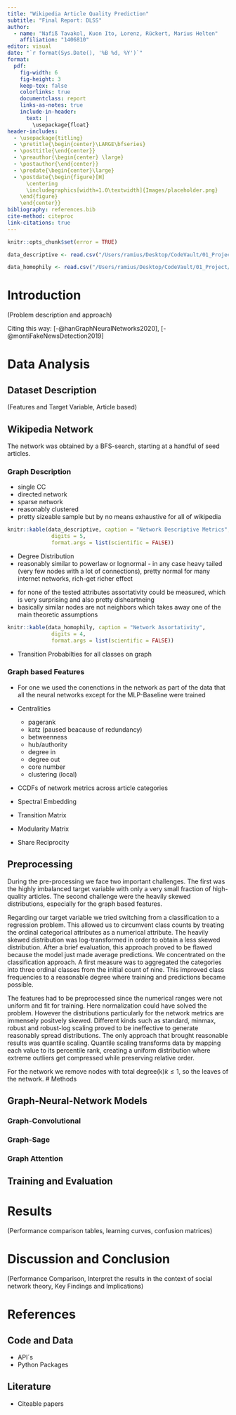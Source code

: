 ```yaml
---
title: "Wikipedia Article Quality Prediction"
subtitle: "Final Report: DLSS"
author: 
  - name: "Nafiß Tavakol, Kuon Ito, Lorenz, Rückert, Marius Helten"
    affiliation: "1406810"
editor: visual
date: "`r format(Sys.Date(), '%B %d, %Y')`" 
format:
  pdf:
    fig-width: 6
    fig-height: 3
    keep-tex: false  
    colorlinks: true
    documentclass: report
    links-as-notes: true
    include-in-header: 
      text: |
        \usepackage{float}
header-includes:
  - \usepackage{titling}  
  - \pretitle{\begin{center}\LARGE\bfseries} 
  - \posttitle{\end{center}}  
  - \preauthor{\begin{center} \large} 
  - \postauthor{\end{center}} 
  - \predate{\begin{center}\large} 
  - \postdate{\begin{figure}[H]
      \centering
      \includegraphics[width=1.0\textwidth]{Images/placeholder.png}
    \end{figure}
    \end{center}} 
bibliography: references.bib
cite-method: citeproc
link-citations: true
---
```


```r
knitr::opts_chunk$set(error = TRUE)
```

```r
data_descriptive <- read.csv("/Users/ramius/Desktop/CodeVault/01_Project/Uni/DLSS_DeepLearningforSocialScientists/Final_Project/DLSS-WAQP/2_FinalReport/Tables/Wiki_metrics.csv")

data_homophily <- read.csv("/Users/ramius/Desktop/CodeVault/01_Project/Uni/DLSS_DeepLearningforSocialScientists/Final_Project/DLSS-WAQP/2_FinalReport/Tables/Wiki_assortativity.csv")
```

# Introduction

(Problem description and approach)

Citing this way: [-@hanGraphNeuralNetworks2020], [-@montiFakeNewsDetection2019]

# Data Analysis

## Dataset Description

(Features and Target Variable, Article based)

## Wikipedia Network

The network was obtained by a BFS-search, starting at a handful of seed articles.

### Graph Description

-   single CC
-   directed network
-   sparse network
-   reasonably clustered
-   pretty sizeable sample but by no means exhaustive for all of wikipedia

```r
knitr::kable(data_descriptive, caption = "Network Descriptive Metrics", 
              digits = 5, 
              format.args = list(scientific = FALSE))
```

-   Degree Distribution
-   reasonably similar to powerlaw or lognormal - in any case heavy tailed (very few nodes with a lot of connections), pretty normal for many internet networks, rich-get richer effect

\begin{figure}[H]
    \centering
    \includegraphics[width=\textwidth, height=5cm, keepaspectratio]{Images/Degree_PowerLaw.png}
    \caption{Wikipedia Graph - Degree Distribution and Power Law Analysis}
    \label{fig:pca_combined}
\end{figure}

-   for none of the tested attributes assortativity could be measured, which is very surprising and also pretty disheartneing
-   basically similar nodes are not neighbors which takes away one of the main theoretic assumptions

```r
knitr::kable(data_homophily, caption = "Network Assortativity", 
              digits = 4, 
              format.args = list(scientific = FALSE))
```

-   Transition Probabilties for all classes on graph

### Graph based Features

-   For one we used the conenctions in the network as part of the data that all the neural networks except for the MLP-Baseline were trained

-   Centralities

    -   pagerank
    -   katz (paused beacause of redundancy)
    -   betweenness
    -   hub/authority
    -   degree in
    -   degree out
    -   core number
    -   clustering (local)

-   CCDFs of network metrics across article categories

-   Spectral Embedding

-   Transition Matrix

-   Modularity Matrix

-   Share Reciprocity

## Preprocessing

During the pre-processing we face two important challenges. The first was the highly imbalanced target variable with only a very small fraction of high-quality articles. The second challenge were the heavily skewed distributions, especially for the graph based features.

Regarding our target variable we tried switching from a classification to a regression problem. This allowed us to circumvent class counts by treating the ordinal categorical attributes as a numerical attribute. The heavily skewed distribution was log-transformed in order to obtain a less skewed distribution. After a brief evaluation, this approach proved to be flawed because the model just made average predictions. We concentrated on the classification approach. A first measure was to aggregated the categories into three ordinal classes from the initial count of nine. This improved class frequencies to a reasonable degree where training and predictions became possible.

The features had to be preprocessed since the numerical ranges were not uniform and fit for training. Here normalization could have solved the problem. However the distributions particularly for the network metrics are immensely positvely skewed. Different kinds such as standard, minmax, robust and robust-log scaling proved to be ineffective to generate reasonably spread distributions. The only approach that brought reasonable results was quantile scaling. Quantile scaling transforms data by mapping each value to its percentile rank, creating a uniform distribution where extreme outliers get compressed while preserving relative order.

For the network we remove nodes with total degree(k)$k ≤ 1$, so the leaves of the network. \# Methods

## Graph-Neural-Network Models

### Graph-Convolutional

### Graph-Sage

### Graph Attention

## Training and Evaluation

# Results

(Performance comparison tables, learning curves, confusion matrices)

# Discussion and Conclusion

(Performance Comparison, Interpret the results in the context of social network theory, Key Findings and Implications)

# References

## Code and Data

-   API´s
-   Python Packages

## Literature

-   Citeable papers